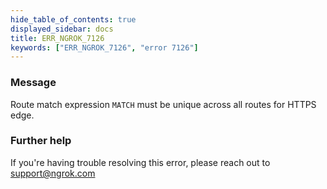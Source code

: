 ```yaml
---
hide_table_of_contents: true
displayed_sidebar: docs
title: ERR_NGROK_7126
keywords: ["ERR_NGROK_7126", "error 7126"]
---
```


### Message

Route match expression `MATCH` must be unique across all routes for HTTPS edge.

### Further help

If you're having trouble resolving this error, please reach out to [support@ngrok.com](mailto:support@ngrok.com?subject=Help%20with%20ERR_NGROK_7126)

